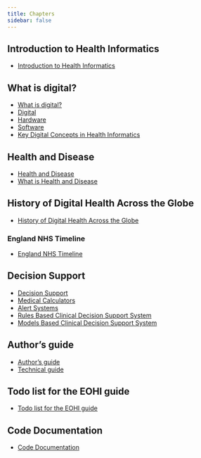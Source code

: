 ```yaml
---
title: Chapters
sidebar: false
---
```



## Introduction to Health Informatics

* [Introduction to Health Informatics](/chapters/1-introduction/index.qmd)


## What is digital?

* [What is digital?](/chapters/2-what-is-digital/index.qmd)
* [Digital](/chapters/2-what-is-digital/1-digital.qmd)
* [Hardware](/chapters/2-what-is-digital/2-hardware.qmd)
* [Software](/chapters/2-what-is-digital/3-software.qmd)
* [Key Digital Concepts in Health Informatics](/chapters/2-what-is-digital/4-key-digital-concepts-in-health-informatics.qmd)


## Health and Disease

* [Health and Disease](/chapters/3-health-and-disease/index.qmd)
* [What is Health and Disease](/chapters/3-health-and-disease/1-what-is-health.qmd)


## History of Digital Health Across the Globe

* [History of Digital Health Across the Globe](/chapters/7-history-of-digital-health-across-the-globe/index.qmd)

### England NHS Timeline

* [England NHS Timeline](/chapters/7-history-of-digital-health-across-the-globe/1-england/index.qmd)


## Decision Support

* [Decision Support](/chapters/9-clinical-decision-support-systems/index.qmd)
* [Medical Calculators](/chapters/9-clinical-decision-support-systems/1-medical-calculators.qmd)
* [Alert Systems](/chapters/9-clinical-decision-support-systems/2-alert-systems.qmd)
* [Rules Based Clinical Decision Support System](/chapters/9-clinical-decision-support-systems/3-rules-based.qmd)
* [Models Based Clinical Decision Support System](/chapters/9-clinical-decision-support-systems/4-models-based.qmd)


## Author's guide

* [Author's guide](/chapters/28-authors-guide/index.qmd)
* [Technical guide](/chapters/28-authors-guide/1-technical-guide.qmd)


## Todo list for the EOHI guide

* [Todo list for the EOHI guide](/chapters/29-todo.qmd)

## Code Documentation

* [Code Documentation](/chapters/code-documentation/index.html)